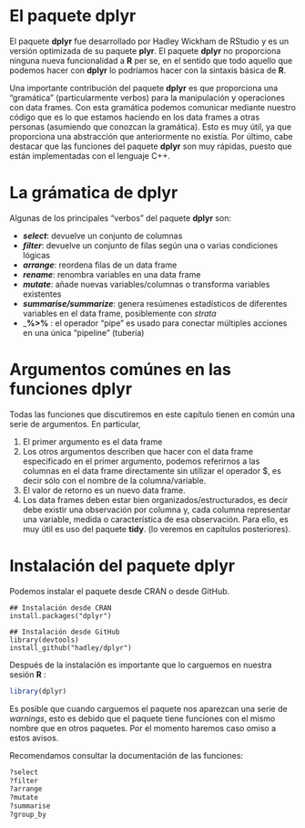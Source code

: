 
# El paquete dplyr

El paquete __dplyr__ fue desarrollado por Hadley Wickham de RStudio y es un versión optimizada de su paquete __plyr__. El paquete __dplyr__ no proporciona ninguna nueva funcionalidad a __R__ per se, en el sentido que todo aquello que podemos hacer con __dplyr__ lo podríamos hacer con la sintaxis básica de __R__.

Una importante contribución del paquete __dplyr__ es que proporciona una "gramática" (particularmente verbos) para la manipulación y operaciones con data frames. Con esta gramática podemos comunicar mediante nuestro código que es lo que estamos haciendo en los data frames a otras personas (asumiendo que conozcan la gramática). Esto es muy útil, ya que proporciona una abstracción que anteriormente no existía. Por último, cabe destacar que las funciones del paquete __dplyr__ son muy rápidas, puesto que están implementadas con el lenguaje C++.

# La grámatica de dplyr

Algunas de los principales "verbos" del paquete __dplyr__ son:

+ ___select___: devuelve un conjunto de columnas
+ ___filter___: devuelve un conjunto de filas según una o varias condiciones lógicas
+ ___arrange___: reordena filas de un data frame
+ ___rename___: renombra variables en una data frame
+ ___mutate___: añade nuevas variables/columnas o transforma variables existentes
+ ___summarise/summarize___: genera resúmenes estadísticos de diferentes variables en el data frame, posiblemente con _strata_
+ ___%>%__ : el operador "pipe"  es usado para conectar múltiples acciones en una única "pipeline" (tubería)

# Argumentos comúnes en las funciones dplyr

Todas las funciones que discutiremos en este capítulo tienen en común una serie de argumentos. En particular,

1. El primer argumento es el data frame
2. Los otros argumentos describen que hacer con el data frame especificado en el primer argumento, podemos referirnos a las columnas en el data frame directamente sin utilizar el operador $, es decir sólo con el nombre de la columna/variable.
3. El valor de retorno es un nuevo data frame.
4.  Los data frames deben estar bien organizados/estructurados, es decir debe existir una observación por columna y, cada columna representar una variable, medida o característica de esa observación. Para ello, es muy útil es uso del paquete __tidy__. (lo veremos en capítulos posteriores).

# Instalación del paquete __dplyr__

Podemos instalar el paquete desde CRAN o desde GitHub.

```
## Instalación desde CRAN
install.packages("dplyr")

```

```
## Instalación desde GitHub
library(devtools)
install_github("hadley/dplyr")

```
Después de la instalación es importante que lo carguemos en nuestra sesión __R__ :

```r
library(dplyr)

```


Es posible que cuando carguemos el paquete nos aparezcan una serie de _warnings_, esto es debido que el paquete tiene funciones con el mismo nombre que en otros paquetes. Por el momento haremos caso omiso  a estos avisos.

Recomendamos consultar la documentación de las funciones:

```r
?select
?filter
?arrange
?mutate
?summarise
?group_by

```











